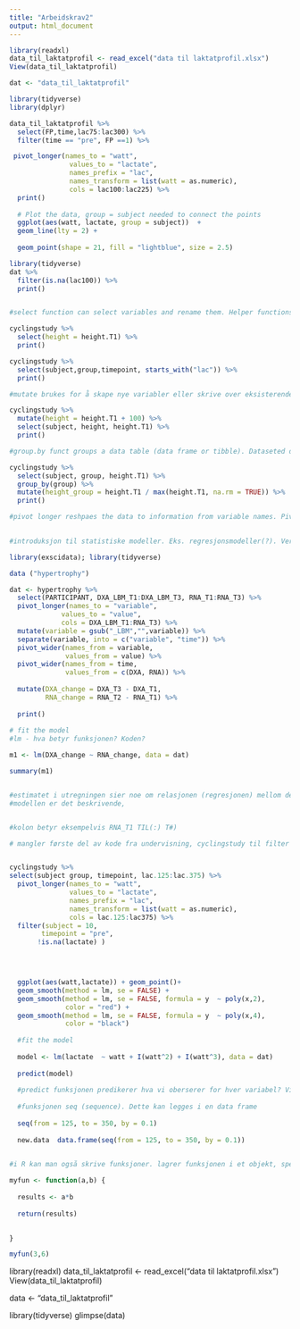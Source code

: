 ```yaml
---
title: "Arbeidskrav2"
output: html_document
---
```



```r

library(readxl)
data_til_laktatprofil <- read_excel("data til laktatprofil.xlsx")
View(data_til_laktatprofil)

dat <- "data_til_laktatprofil"

library(tidyverse)
library(dplyr)

data_til_laktatprofil %>%
  select(FP,time,lac75:lac300) %>%
  filter(time == "pre", FP ==1) %>%

 pivot_longer(names_to = "watt", 
               values_to = "lactate", 
               names_prefix = "lac",
               names_transform = list(watt = as.numeric),
               cols = lac100:lac225) %>%
  print()
   
  # Plot the data, group = subject needed to connect the points
  ggplot(aes(watt, lactate, group = subject))  + 
  geom_line(lty = 2) +
    
  geom_point(shape = 21, fill = "lightblue", size = 2.5) 

library(tidyverse)
dat %>% 
  filter(is.na(lac100)) %>%
  print()


#select function can select variables and rename them. Helper functions can be used to select from a large number of variables. eg. starts_with() ends with()

cyclingstudy %>%
  select(height = height.T1) %>%
  print()

cyclingstudy %>% 
  select(subject,group,timepoint, starts_with("lac")) %>% 
  print()

#mutate brukes for å skape nye variabler eller skrive over eksisterende variabler. transmute() keeps only the created variable

cyclingstudy %>% 
  mutate(height = height.T1 + 100) %>%
  select(subject, height, height.T1) %>%
  print()

#group.by funct groups a data table (data frame or tibble). Dataseted deles opp. It can be used with mutate or summarise

cyclingstudy %>% 
  select(subject, group, height.T1) %>%
  group_by(group) %>%
  mutate(height_group = height.T1 / max(height.T1, na.rm = TRUE)) %>%
  print()

#pivot longer reshpaes the data to information from variable names. Pivot wider og pivot longer kan bytte på kolonner og rader(?) verdier til tekst og tekst til verdier kan byttes om. values to og names to, eller values from og names from.
           
```


```r

#introduksjon til statistiske modeller. Eks. regresjonsmodeller(?). Verdien på y aksen forklares av verdien på x aksen. Relasjonelt forhold mellom verdien på x-aksen og y-aksen. 

library(exscidata); library(tidyverse)

data ("hypertrophy")

dat <- hypertrophy %>%
  select(PARTICIPANT, DXA_LBM_T1:DXA_LBM_T3, RNA_T1:RNA_T3) %>%
  pivot_longer(names_to = "variable",
             values_to = "value",
             cols = DXA_LBM_T1:RNA_T3) %>%
  mutate(variable = gsub("_LBM","",variable)) %>%
  separate(variable, into = c("variable", "time")) %>%
  pivot_wider(names_from = variable, 
              values_from = value) %>%
  pivot_wider(names_from = time,
              values_from = c(DXA, RNA)) %>%
  
  mutate(DXA_change = DXA_T3 - DXA_T1, 
         RNA_change = RNA_T2 - RNA_T1) %>%
  
  print()
  
# fit the model
#lm - hva betyr funksjonen? Koden? 

m1 <- lm(DXA_change ~ RNA_change, data = dat)

summary(m1)


#estimatet i utregningen sier noe om relasjonen (regresjonen) mellom de to verdiene?
#modellen er det beskrivende, 


#kolon betyr eksempelvis RNA_T1 TIL(:) T#)
```

```r

# mangler første del av kode fra undervisning, cyclingstudy til filter og videre. Ggplot funksjon er stort sett riktig. 


cyclingstudy %>%
select(subject group, timepoint, lac.125:lac.375) %>%
  pivot_longer(names_to = "watt", 
               values_to = "lactate",
               names_prefix = "lac",
               names_transform = list(watt = as.numeric),
               cols = lac.125:lac375) %>%
  filter(subject = 10, 
        timepoint = "pre",
       !is.na(lactate) )
  



  ggplot(aes(watt,lactate)) + geom_point()+
  geom_smooth(method = lm, se = FALSE) +
  geom_smooth(method = lm, se = FALSE, formula = y  ~ poly(x,2),
              color = "red") +
  geom_smooth(method = lm, se = FALSE, formula = y  ~ poly(x,4), 
              color = "black")
  
  #fit the model 
  
  model <- lm(lactate  ~ watt + I(watt^2) + I(watt^3), data = dat)
  
  predict(model)
  
  #predict funksjonen predikerer hva vi oberserer for hver variabel? Vi kan i new data velger hvilke x-verdier vi ønsker å predikere? 
  
  #funksjonen seq (sequence). Dette kan legges i en data frame
  
  seq(from = 125, to = 350, by = 0.1)
  
  new.data  data.frame(seq(from = 125, to = 350, by = 0.1))
            
```


```r

#i R kan man også skrive funksjoner. lagrer funksjonen i et objekt, spesifiserer hvilke argument som skal finnesi funksjonen. eks. a og b. Den funksjonen skal gi svaret på a*b, erstatter man a og b med tall, så skal funksjnen gi svar på a*b. Koden avlsluttes med return for å spesifisere hva den skal gi tilbake. eks. results.

myfun <- function(a,b) {
  
  results <- a*b
  
  return(results)
  

}

myfun(3,6)


```

library(readxl)
data_til_laktatprofil <- read_excel("data til laktatprofil.xlsx")
View(data_til_laktatprofil)

data <- "data_til_laktatprofil"

library(tidyverse)
glimpse(data)
